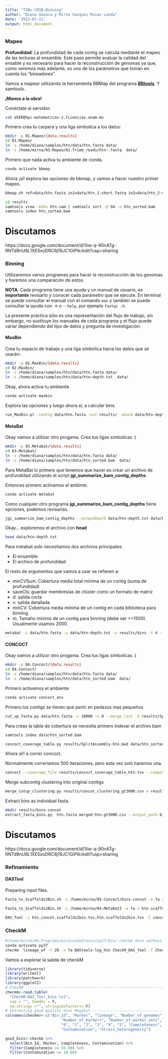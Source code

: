 ```yaml
---
title: "TIBs-CDSB-Binning"
author: "Diana Oaxaca y Mirna Vazquez Rosas Landa"
date: '2022-07-11'
output: html_document
---
```


### Mapeo

**Profundidad**: La profundidad de cada contig se calcula mediante el mapeo de las lecturas al ensamble. Este paso permite evaluar la calidad del ensable y es necesario para hacer la reconstrucción de genomas ya que, como veremos más adelante, es uno de los parámetros que toman en cuenta los "bineadores". 

Vamos a mapear utilizando la herramienta BBMap del programa **[BBtools](https://jgi.doe.gov/data-and-tools/software-tools/bbtools/)**. Y samtools. 

**¡Manos a la obra!**

Conéctate al servidor:

```bash
ssh USER@hpc-matematicas-z.fciencias.unam.mx
```

Primero crea tu carpera y una liga simbolica a los datos:

```bash
mkdir -p 01.Mapeo/{data,results}
cd 01.Mapeo/
ln -s /home/diana/samples/htn/data/htn.fasta data/  
ln -s /home/mirna/03.Mapeo/01.Trimm_reads/htn*.fastq  data/ 
```

Primero que nada activa tu ambiente de conda.

```bash
conda activate bbmap
```

Ahora ¡sí! explora las opciones de bbmap, y vamos a hacer nuestro primer mapeo.

```bash
bbmap.sh ref=data/htn.fasta in1=data/htn_1-short.fastq in2=data/htn_2-short.fastq out=results/htn.sam kfilter=22 subfilter=15 maxindel=80 
```

```bash
cd results
samtools view -bShu htn.sam | samtools sort -@ 94 -o htn_sorted.bam
samtools index htn_sorted.bam
```

# Discutamos

https://docs.google.com/document/d/1iiw-q-90nATg-RNTd9nU8L1XE5xoDRC6j19JC1GiPIk/edit?usp=sharing

### Binning

Utilizaremos varios programas para hacer la reconstrucción de los genomas y haremos una comparación de estos.

**NOTA**: Cada programa tiene una ayuda y un manual de usuario, es **importante** revisarlo y conocer cada parámetro que se ejecute. En terminal se puede consultar el manual con el comando `man` y también se puede consultar la ayuda con `-h` o `--help`, por ejemplo `fastqc -h`.

La presente práctica sólo es una representación del flujo de trabajo, sin embargo, no sustituye los manuales de cada programa y el flujo puede variar dependiendo del tipo de datos y pregunta de investigación.

#### MaxBin

Crea tu espacio de trabajo y una liga símbólica hacia los datos que se usarán:

```bash
mkdir -p 02.MaxBin/{data,results}
cd 02.MaxBin/
ln -s /home/diana/samples/htn/data/htn.fasta data/  
ln -s /home/diana/samples/htn/data/htn-depth.txt  data/ 
```

Okay, ahora activa tu ambiente.

```bash
conda avtivate maxbin
```

Explora las opciones y luego ahora si, a calcular bins. 

```bash
run_MaxBin.pl -contig data/htn.fasta -out results/ -abund data/htn-depth.txt
```

#### MetaBat

Okay vamos a utilizar otro progama. Crea tus ligas simbolicas :)

```bash
mkdir -p 03.Metabat/{data,results}
cd 03.Metabat/
ln -s /home/diana/samples/htn/data/htn.fasta data/  
ln -s /home/diana/samples/htn/data/htn_sorted.bam  data/ 
```

Para MetaBat lo primero que tenemos que hacer es crear un archivo de profundidad utilizando el script **jgi_summarize_bam_contig_depths**.

Entonces primero activamos el ambinte.

```bash
conda activate metabat
```

Como cualquier otro programa **jgi_summarize_bam_contig_depths** tiene opciones, podemos revisarlas. 

```bash
jgi_summarize_bam_contig_depths --outputDepth data/htn-depth.txt data/htn_sorted.bam
```

Okay... exploremos el archivo con **head**

```bash
head data/htn-depth.txt
```

Para metabat solo necesitamos dos archivos principales:

- El ensamble
- El archivo de profundidad

El resto de argumentos que vamos a usar se refieren a:

 - minCVSum: Cobertura media  total mínima de un contig (suma de profundidad)
 - saveCls: guardar membresías de clúster como un formato de matriz
 - d: salida corta
 - v: salida detallada
 - minCV: Cobertura media mínima de un contig en cada biblioteca para binning.
 - m: Tamaño mínimo de un contig para binning (debe ser >=1500). Usualmente usamos 2000.
 
```bash
metabat -i data/htn.fasta -a data/htn-depth.txt -o results/bins -t 4 --minCVSum 0 --saveCls -d -v --minCV 0.1 -m 2000
```

#### CONCOCT

Okay vamos a utilizar otro progama. Crea tus ligas simbolicas :)

```bash
mkdir -p 04.Concoct/{data,results}
cd 04.Concoct/
ln -s /home/diana/samples/htn/data/htn.fasta data/  
ln -s /home/diana/samples/htn/data/htn_sorted.bam  data/ 
```

Primero activemos el ambiente

```bash
conda activate concoct_env
```

Primero los contigs se tienen que partir en pedazos mas pequeños

```bash
cut_up_fasta.py data/htn.fasta -c 10000 -o 0 --merge_last -b results/SplitAssembly-htn.bed > results/htn.fasta-split10K.fa
```

Para creas la tabla de cobertura se necesita primero indexar el archivo bam

```bash
samtools index data/htn_sorted.bam
```

```bash
concoct_coverage_table.py results/SplitAssembly-htn.bed data/htn_sorted.bam > results/concoct_coverage_table_htn.tsv
```

Ahora si!! a correr concoct.

Normalmente correriamos 500 iteraciones, pero esta vez solo haremos una.

```bash
concoct --coverage_file results/concoct_coverage_table_htn.tsv --composition_file results/htn.fasta-split10K.fa --clusters 400 --kmer_length 4 --threads 4 --length_threshold 3000 --basename concot --seed 4 --iterations 1
```

Merge subcontig clustering into original contigs

```bash
merge_cutup_clustering.py results/concot_clustering_gt3000.csv > results/merged-htn-gt3000.csv
```

Extract bins as individual fasta.

```bash
mkdir results/bins-concot
extract_fasta_bins.py  htn.fasta merged-htn-gt3000.csv --output_path bins-concot
```

# Discutamos

https://docs.google.com/document/d/1iiw-q-90nATg-RNTd9nU8L1XE5xoDRC6j19JC1GiPIk/edit?usp=sharing

### Refinamiento

#### DASTool

Preparing input files.

```bash
Fasta_to_Scaffolds2Bin.sh -i /home/mirna/05.Concoct/bins-concot -e fa > htn_concot.scaffolds2bin.tsv

Fasta_to_Scaffolds2Bin.sh -i /home/mirna/04.Metabat2 -e fa > htn.scaffolds2bin.tsv
```

```bash
DAS_Tool -i htn_concot.scaffolds2bin.tsv,htn.scaffolds2bin.tsv -l concoct,metabat -c htn.fasta -o htn_bins --debug -t 1 --write_bins 1 --search_engine blast >DAStools-log_htn 
```

### CheckM

```bash
#/home/mirna/00.Programs/miniconda3/envs/py27/bin/.checkm data setRoot /home/mirna/00.Programs/miniconda3/envs/py27/check_db
conda activate py27
checkm  lineage_wf -t 20 -x fa DAStools-log_htn CheckM_DAS_Tool -f CheckM-DAS_Tool_bins.txt
```

Vamos a explorar la salida de checkM

```r
library(tidyverse)
library(writexl)
library(patchwork)
library(ggplot2)
# CheckM -------------------------------------------------------------------####
checkm<-read.table(
  "CheckM-DAS_Tool_bins.txt", 
  sep = "", header = F, 
  na.strings ="", stringsAsFactors= F)
# Extracting good quality bins Megahit ------------------------------------####
colnames(checkm)<-c("Bin_Id", "Marker", "lineage", "Number_of_genomes", 
                         "Number_of_markers", "Number_of_marker_sets", 
                         "0", "1", "2", "3", "4", "5", "Completeness", 
                         "Contamination", "Strain_heterogeneity")  

good_bins<-checkm %>%
  select(Bin_Id, Marker, Completeness, Contamination) %>%
  filter(Completeness >= 50.00) %>%
  filter(Contamination <= 10.00) 
```




